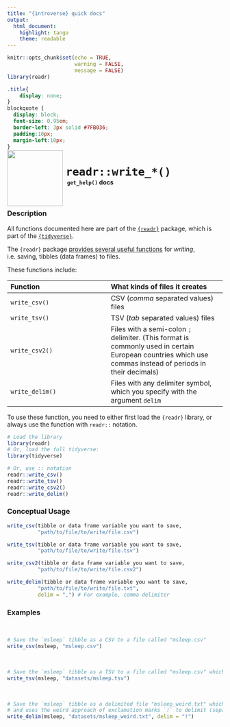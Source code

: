 ```yaml
---
title: "{introverse} quick docs"
output: 
  html_document:
    highlight: tango
    theme: readable
---
```



```r
knitr::opts_chunk$set(echo = TRUE, 
                      warning = FALSE, 
                      message = FALSE)
library(readr)
```

```css
.title{
    display: none;
}
blockquote {
  display: block;
  font-size: 0.95em;
  border-left: 3px solid #7FB036;
  padding:10px;
  margin-left:10px;
}
```

<div>
<br>
 <img src = "logo.png" style = "float:left;height:130px;margin-top:-30px;">
 <span style = "font-weight:bold;font-size:30px;"> 
  &nbsp;<code>readr::write_*()</code>
 </span>
 <br>
 <b>&nbsp;&nbsp;&nbsp;<code>get_help()</code> docs</b>
</div>
<br>

### Description

All functions documented here are part of the [`{readr}`](https://readr.tidyverse.org/) package, which is part of the [`{tidyverse}`](https://www.tidyverse.org/).

The `{readr}` package [provides several useful functions](https://readr.tidyverse.org/reference/writing_delim.html) for _writing_, i.e. saving, tibbles (data frames) to files. 

These functions include:

| Function | What kinds of files it creates
|:-----------|:-------------
|  `write_csv()`   | CSV (_comma_ separated values) files  
|  `write_tsv()`   | TSV (_tab_ separated values) files  
|  `write_csv2()` | Files with a semi-colon `;` delimiter. (This format is commonly used in certain European countries which use commas instead of periods in their decimals)
|  `write_delim()` | Files with any delimiter symbol, which you specify with the argument `delim`

<!-- Add the following if the topic is a function that does NOT come with base R, and uncomment/fill in the subsequent multiline HTML comment: -->
To use these function, you need to either first load the `{readr}` library, or always use the function with `readr::` notation.

```r
# Load the library
library(readr)
# Or, load the full tidyverse:
library(tidyverse)

# Or, use :: notation
readr::write_csv()
readr::write_tsv()
readr::write_csv2()
readr::write_delim()
```


### Conceptual Usage 

```r
write_csv(tibble or data frame variable you want to save,
          "path/to/file/to/write/file.csv")

write_tsv(tibble or data frame variable you want to save,
          "path/to/file/to/write/file.tsv")

write_csv2(tibble or data frame variable you want to save,
          "path/to/file/to/write/file.csv2")

write_delim(tibble or data frame variable you want to save,
          "path/to/file/to/write/file.txt",
          delim = ",") # For example, comma delimiter
```

### Examples

<br>
```r
# Save the `msleep` tibble as a CSV to a file called "msleep.csv"
write_csv(msleep, "msleep.csv")
```

<br>
```r
# Save the `msleep` tibble as a TSV to a file called "msleep.csv" which lives in the relative directory "datasets/"
write_tsv(msleep, "datasets/msleep.tsv")
```

<br>
```r
# Save the `msleep` tibble as a delimited file "msleep_weird.txt" which lives in the relative directory "datasets/"
# and uses the weird approach of exclamation marks `!` to delimit (separate) columns
write_delim(msleep, "datasets/msleep_weird.txt", delim = "!")
```
